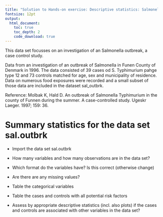 ```yaml
---
title: "Solution to Hands-on exercise: Descriptive statistics: Salmonella outbreak"
fontsize: 12pt
output:
  html_document:
    toc: true
    toc_depth: 2
    code_download: true
---
```


This data set focusses on an investigation of an Salmonella outbreak, a case control study.

Data from an investigation of an outbreak of Salmonella in Funen County of Denmark in 1996. The data consisted of 39 cases od S. Typhimurium pahge type 12 and 73 controls matched for age, sex and municipality of residence. Data on numerous food exposures were recorded and a small subset of those data are included in the dataset sal_outbrk.

Reference: Molbak K, Hald D. An outbreak of Salmonella Typhimurium in the county of Funnen during the summer. A case-controlled study. Ugeskr Laeger. 1997; 159: 36. 

# Summary statistics for the data set sal.outbrk

* Import the data set sal.outbrk

* How many variables and how many observations are in the data set?

* Which format do the variables have? Is this correct (otherwise change)


* Are there are any missing values?

* Table the categorical variables

* Table the cases and controls with all potential risk factors

* Assess by appropriate descriptive statistics (incl. also plots) if the cases and controls are associated with other variables in the data set?

